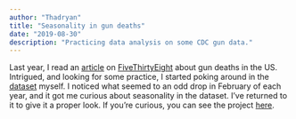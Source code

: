 ```yaml
---
author: "Thadryan"
title: "Seasonality in gun deaths"
date: "2019-08-30"
description: "Practicing data analysis on some CDC gun data."
---
```

Last year, I read an [article](https://fivethirtyeight.com/features/gun-deaths/) on [FiveThirtyEight](https://fivethirtyeight.com/) about gun deaths in the US. Intrigued, and looking for some practice, I started poking around in the [dataset](https://github.com/fivethirtyeight/guns-data) myself. I noticed what seemed to an odd drop in February of each year, and it got me curious about seasonality in the dataset. I've returned to it to give it a proper look. If you're curious, you can see the project [here](http://pythoninthewyld.com/wp-content/uploads/2019/08/Main.nb_.html).